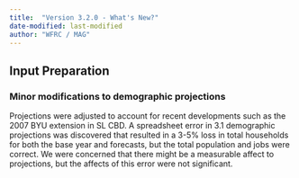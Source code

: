 ```yaml
---
title:  "Version 3.2.0 - What's New?"
date-modified: last-modified
author: "WFRC / MAG"
---
```


## Input Preparation
### Minor modifications to demographic projections
Projections were adjusted to account for recent developments such as the 2007 BYU extension in SL CBD.  A spreadsheet error in 3.1 demographic projections was discovered that resulted in a 3-5% loss in total households for both the base year and forecasts, but the total population and jobs were correct.  We were concerned that there might be a measurable affect to projections, but the affects of this error were not significant.  

